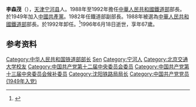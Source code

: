 '''李森茂'''（{{bd|1929年||1996年|6月18日}}），[[天津|天津]][[宁河县|宁河县]]人。1988年至1992年擔任[[中華人民共和國鐵道部|中華人民共和國鐵道部]]部長。於1949年加入[[中國共產黨|中國共產黨]]。1982年任鐵道部副部長。1988年被選為[[中華人民共和國鐵道部|中華人民共和國鐵道部]]部長。於1992年卸任。<ref>{{cite web |title=资料：中国历任铁道部长简历 |url=http://news.sohu.com/20130310/n368303909_8.shtml |website=新闻 |accessdate=2020-06-25 |archive-date=2021-01-17 |archive-url=https://web.archive.org/web/20210117123702/http://news.sohu.com/20130310/n368303909_8.shtml |dead-url=no }}</ref>1996年6月18日逝世，享年67歲。

==参考资料==
{{refs}}

{{start box}}
{{s-off}}
{{s-before|[[丁關根|丁關根]]}}
{{s-title|[[中华人民共和国铁道部|中华人民共和国铁道部]]部长|1988年－1992年}}
{{s-after|[[韩杼滨|韩杼滨]]}}
{{end box}}

{{china-poli-bio-stub}}
{{中华人民共和国铁道部部长}}
{{第7届国务院}}
{{normdaten}}
{{DEFAULTSORT:li senmao}}
[[Category:中华人民共和国铁道部部长|Category:中华人民共和国铁道部部长]]
[[Category:李姓|Sen]]
[[Category:宁河人|Category:宁河人]]
[[Category:北京交通大学校友|Category:北京交通大学校友]]
[[Category:中国共产党第十二届中央委员会委员|Category:中国共产党第十二届中央委员会委员]]
[[Category:中国共产党第十三届中央委员会候补委员|Category:中国共产党第十三届中央委员会候补委员]]
[[Category:沈阳铁路局局长|Category:沈阳铁路局局长]]
[[Category:中国共产党党员_(1949年入党)|Category:中国共产党党员 (1949年入党)]]